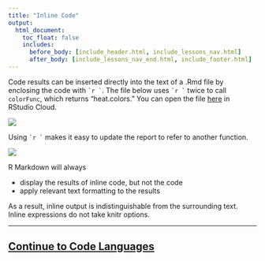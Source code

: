 ```yaml
---
title: "Inline Code"
output:
  html_document:
    toc_float: false
    includes:
      before_body: [include_header.html, include_lessons_nav.html]
      after_body: [include_lessons_nav_end.html, include_footer.html]
---
```


Code results can be inserted directly into the text of a .Rmd file by enclosing the code with `` `r `  ``. The file below uses `` `r `  `` twice to call `colorFunc`, which returns "heat.colors." You can open the file [here](https://rstudio.cloud/project/181921) in RStudio Cloud.

![](lesson-images/inline-1-heat.png)
</br>

Using `` `r `  `` makes it easy to update the report to refer to another function. 

![](lesson-images/inline-2-terrain.png)
</br>

R Markdown will always 

* display the results of inline code, but not the code
* apply relevant text formatting to the results

As a result, inline output is indistinguishable from the surrounding text. Inline expressions do not take knitr options. 

***
## [Continue to Code Languages](lesson-5.html){.continue-link}
